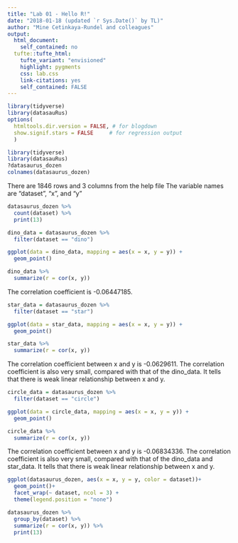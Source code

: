 ```yaml
---
title: "Lab 01 - Hello R!"
date: "2018-01-18 (updated `r Sys.Date()` by TL)"
author: "Mine Cetinkaya-Rundel and colleagues"
output: 
  html_document: 
    self_contained: no
  tufte::tufte_html:
    tufte_variant: "envisioned"
    highlight: pygments
    css: lab.css
    link-citations: yes
    self_contained: FALSE
---
```


```r
library(tidyverse)
library(datasauRus)
options(
  htmltools.dir.version = FALSE, # for blogdown
  show.signif.stars = FALSE     # for regression output
  )
```



```r
library(tidyverse)
library(datasauRus)
?datasaurus_dozen
colnames(datasaurus_dozen)
```
There are 1846 rows and 3 columns from the help file
The variable names are "dataset", "x", and "y"


```r
datasaurus_dozen %>%
  count(dataset) %>%
  print(13)
```



```r
dino_data = datasaurus_dozen %>%
  filter(dataset == "dino")

ggplot(data = dino_data, mapping = aes(x = x, y = y)) +
  geom_point()
```


```r
dino_data %>%
  summarize(r = cor(x, y))
```
The correlation coefficient is -0.06447185.

```r
star_data = datasaurus_dozen %>%
  filter(dataset == "star")

ggplot(data = star_data, mapping = aes(x = x, y = y)) +
  geom_point()
```
```r
star_data %>%
  summarize(r = cor(x, y))
```
The correlation coefficient between x and y is -0.0629611.
The correlation coefficient is also very small, compared with that of the dino_data. It tells that there is weak linear relationship between x and y.

```r
circle_data = datasaurus_dozen %>%
  filter(dataset == "circle")

ggplot(data = circle_data, mapping = aes(x = x, y = y)) +
  geom_point()
```
```r
circle_data %>%
  summarize(r = cor(x, y))
```
The correlation coefficient between x and y is -0.06834336.
The correlation coefficient is also very small, compared with that of the dino_data and star_data. It tells that there is weak linear relationship between x and y.

```r
ggplot(datasaurus_dozen, aes(x = x, y = y, color = dataset))+
  geom_point()+
  facet_wrap(~ dataset, ncol = 3) +
  theme(legend.position = "none")
```

```r
datasaurus_dozen %>%
  group_by(dataset) %>%
  summarize(r = cor(x, y)) %>%
  print(13)
```
